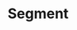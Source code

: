 ---
title: 'Segment'
sidebarTitle: 'Segment'
description: Send events to the Algolia Insights API with Segment.
---